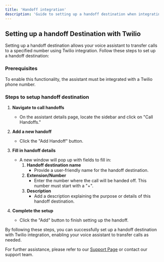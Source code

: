 ```yaml
---
title: 'Handoff integration'
description: 'Guide to setting up a handoff destination when integrating with Twilio'
---
```


## Setting up a handoff Destination with Twilio

Setting up a handoff destination allows your voice assistant to transfer calls to a specified number using Twilio integration. Follow these steps to set up a handoff destination:

### Prerequisites

To enable this functionality, the assistant must be integrated with a Twilio phone number.

### Steps to setup handoff destination

1. **Navigate to call handoffs**
   - On the assistant details page, locate the sidebar and click on "Call Handoffs."

2. **Add a new handoff**
   - Click the "Add Handoff" button.

3. **Fill in handoff details**
   - A new window will pop up with fields to fill in:
     1. **Handoff destination name**
        - Provide a user-friendly name for the handoff destination.
     2. **Extension/Number**
        - Enter the number where the call will be handed off. This number must start with a "+".
     3. **Description**
        - Add a description explaining the purpose or details of this handoff destination.

4. **Complete the setup**
   - Click the "Add" button to finish setting up the handoff.

By following these steps, you can successfully set up a handoff destination with Twilio integration, enabling your voice assistant to transfer calls as needed.

For further assistance, please refer to our [Support Page](/troubleshoot/support-guide) or contact our support team.

